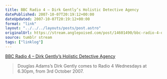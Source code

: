 ```yaml
---
title: BBC Radio 4 – Dirk Gently’s Holistic Detective Agency
datePublished: 2007-10-07T20:19:12+00:00
dateUpdated: 2007-10-07T20:19:12+00:00
format: "link"
layout: "../../../layouts/posts/post.astro"
originalUrl: https://stream.anglepoised.com/post/14601490/bbc-radio-4-dirk-gentlys-holistic-detective
source: tumblr stream
tags: ["linklog"]
---
```


[BBC Radio 4 &#8211; Dirk Gently&#8217;s Holistic Detective Agency][1]

> Douglas Adams&rsquo;s Dirk Gently comes to Radio 4 Wednesdays at 6.30pm, from 3rd October 2007.

[1]: http://www.bbc.co.uk/radio4/dirkgently/
